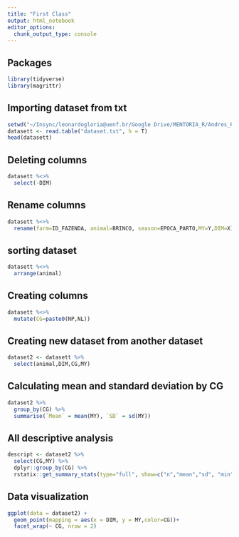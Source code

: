 ```yaml
---
title: "First Class"
output: html_notebook
editor_options: 
  chunk_output_type: console
---
```


## Packages
```r
library(tidyverse)
library(magrittr)
```


## Importing dataset from txt

```r
setwd("~/Insync/leonardogloria@uenf.br/Google Drive/MENTORIA_R/Andres_R_class/R_class/Data")
datasett <- read.table("dataset.txt", h = T)
head(datasett)
```

## Deleting columns

```r
datasett %<>%
  select(-DIM)
```

## Rename columns

```r
datasett %<>%
  rename(farm=ID_FAZENDA, animal=BRINCO, season=EPOCA_PARTO,MY=Y,DIM=X)

```

## sorting dataset

```r
datasett %<>%
  arrange(animal)

```

## Creating columns 

```r
datasett %<>%
  mutate(CG=paste0(NP,NL)) 
```

## Creating new dataset from another dataset

```r
dataset2 <- datasett %>%
  select(animal,DIM,CG,MY)
```

## Calculating mean and standard deviation by CG
```r
dataset2 %>% 
  group_by(CG) %>%
  summarise(`Mean` = mean(MY), `SD` = sd(MY))
```

## All descriptive analysis

```r
descript <- dataset2 %>%
  select(CG,MY) %>% 
  dplyr::group_by(CG) %>%
  rstatix::get_summary_stats(type="full", show=c("n","mean","sd", "min","max"))
```

## Data visualization
```r
ggplot(data = dataset2) + 
  geom_point(mapping = aes(x = DIM, y = MY,color=CG))+
  facet_wrap(~ CG, nrow = 2)

```

